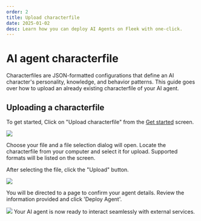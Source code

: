 ```yaml
---
order: 2
title: Upload characterfile
date: 2025-01-02
desc: Learn how you can deploy AI Agents on Fleek with one-click.
---
```


# AI agent characterfile

Characterfiles are JSON-formatted configurations that define an AI character's personality, knowledge, and behavior patterns.
This guide goes over how to upload an already existing characterfile of your AI agent.

## Uploading a characterfile

To get started, Click on "Upload characterfile"
from the [Get started](http"//fleek.xyz/eliza) screen.

![](./b-upload.png)

Choose your file and a file selection dialog will open.
Locate the characterfile from your computer and select it for upload.
Supported formats will be listed on the screen.

After selecting the file, click the "Upload" button.

![](./b-flow-3.png)

You will be directed to a page to confirm your agent details.
Review the information provided and click 'Deploy Agent'.

![](./b-flow-3-1.png)
Your AI agent is now ready to interact seamlessly with external services.

